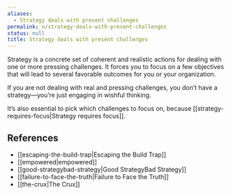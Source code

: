```yaml
---
aliases:
  - Strategy deals with present challenges
permalink: n/strategy-deals-with-present-challenges
status: null
title: Strategy deals with present challenges
---
```

Strategy is a concrete set of coherent and realistic actions for dealing with one or more pressing challenges. It forces you to focus on a few objectives that will lead to several favorable outcomes for you or your organization.

If you are not dealing with real and pressing challenges, you don’t have a strategy—you’re just engaging in wishful thinking.

It’s also essential to pick which challenges to focus on, because [[strategy-requires-focus|Strategy requires focus]].

## References

- [[escaping-the-build-trap|Escaping the Build Trap]]
- [[empowered|empowered]]
- [[good-strategybad-strategy|Good StrategyBad Strategy]]
- [[failure-to-face-the-truth|Failure to Face the Truth]]
- [[the-crux|The Crux]]
